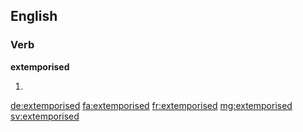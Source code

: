 ==English==

===Verb===
'''extemporised'''

# {{en-past of|extemporise}}

[[de:extemporised]]
[[fa:extemporised]]
[[fr:extemporised]]
[[mg:extemporised]]
[[sv:extemporised]]